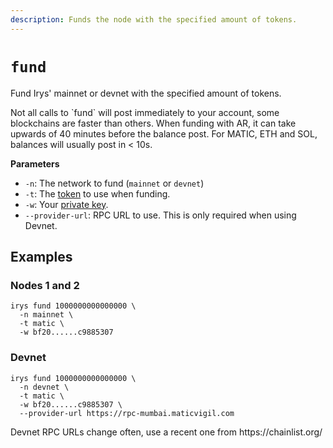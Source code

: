 ```yaml
---
description: Funds the node with the specified amount of tokens.
---
```



# `fund`

Fund Irys' mainnet or devnet with the specified amount of tokens.

<Callout type="info" emoji="ℹ️">
Not all calls to `fund` will post immediately to your account, some blockchains are faster than others. When funding with AR, it can take upwards of 40 minutes before the balance post. For MATIC, ETH and SOL, balances will usually post in < 10s.
</Callout>

**Parameters**

<div className="-mt-6" />

- `-n`: The network to fund (`mainnet` or `devnet`)
- `-t`: The [token](/overview/supported-tokens) to use when funding.
- `-w`: Your [private key](/developer-docs/cli#using-private-keys).
- `--provider-url`: RPC URL to use. This is only required when using Devnet.

## Examples

### Nodes 1 and 2

```console
irys fund 1000000000000000 \
  -n mainnet \
  -t matic \
  -w bf20......c9885307
```

### Devnet

```console
irys fund 1000000000000000 \
  -n devnet \
  -t matic \
  -w bf20......c9885307 \
  --provider-url https://rpc-mumbai.maticvigil.com
```

<Callout type="info" emoji="ℹ️">
	Devnet RPC URLs change often, use a recent one from https://chainlist.org/
</Callout>
